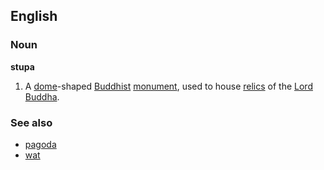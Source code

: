 ==English==
===Noun===
{{wikipedia}}
'''stupa'''

#A [[dome]]-shaped [[Buddhist]] [[monument]], used to house [[relic]]s of the [[Lord]] [[Buddha]].

===See also===
*[[pagoda]]
*[[wat]]